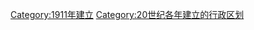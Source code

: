 {{Cat topic in year| topic=建立的行政区划|year=1911}}
[[Category:1911年建立|Category:1911年建立]]
[[Category:20世纪各年建立的行政区划‎|Category:20世纪各年建立的行政区划‎]]